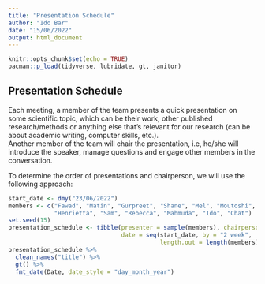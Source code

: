 ```yaml
---
title: "Presentation Schedule"
author: "Ido Bar"
date: "15/06/2022"
output: html_document
---
```


```r
knitr::opts_chunk$set(echo = TRUE)
pacman::p_load(tidyverse, lubridate, gt, janitor)
```

## Presentation Schedule

Each meeting, a member of the team presents a quick presentation on some scientific topic, which can be their work, other published research/methods or anything else that's relevant for our research (can be about academic writing, computer skills, etc.).  
Another member of the team will chair the presentation, i.e, he/she will introduce the speaker, manage questions and engage other members in the conversation.

To determine the order of presentations and chairperson, we will use the following approach:

```r
start_date <- dmy("23/06/2022")
members <- c("Fawad", "Matin", "Gurpreet", "Shane", "Mel", "Moutoshi",  "Josh", "Hayley",
             "Henrietta", "Sam", "Rebecca", "Mahmuda", "Ido", "Chat")
set.seed(15)
presentation_schedule <- tibble(presenter = sample(members), chairperson = sample(members), 
                                date = seq(start_date, by = "2 week",
                                           length.out = length(members)))
presentation_schedule %>% 
  clean_names("title") %>% 
  gt() %>% 
  fmt_date(Date, date_style = "day_month_year")

```
